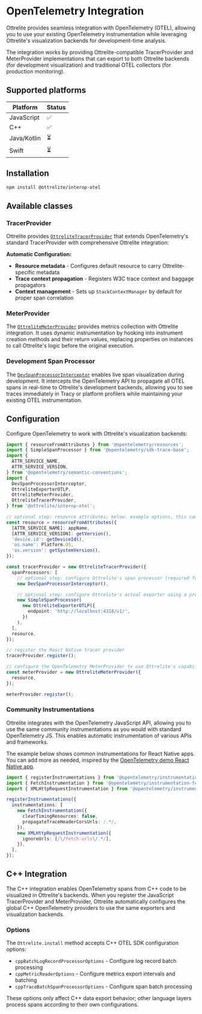 # OpenTelemetry Integration

Ottrelite provides seamless integration with OpenTelemetry (OTEL), allowing you to use your existing OpenTelemetry instrumentation while leveraging Ottrelite's visualization backends for development-time analysis.

The integration works by providing Ottrelite-compatible TracerProvider and MeterProvider implementations that can export to both Ottrelite backends (for development visualization) and traditional OTEL collectors (for production monitoring).

## Supported platforms

| Platform | Status |
| -------- | ------ |
| JavaScript | ✅ |
| C++ | ✅ |
| Java/Kotlin | ⏳ |
| Swift | ⏳ |

## Installation

```bash
npm install @ottrelite/interop-otel
```

## Available classes

### TracerProvider

Ottrelite provides [`OttreliteTracerProvider`](https://github.com/callstackincubator/ottrelite/blob/main/packages/interop-otel/src/otel/OttreliteTracerProvider.ts) that extends OpenTelemetry's standard TracerProvider with comprehensive Ottrelite integration:

**Automatic Configuration:**
- **Resource metadata** - Configures default resource to carry Ottrelite-specific metadata
- **Trace context propagation** - Registers W3C trace context and baggage propagators
- **Context management** - Sets up `StackContextManager` by default for proper span correlation

### MeterProvider

The [`OttreliteMeterProvider`](https://github.com/callstackincubator/ottrelite/blob/main/packages/interop-otel/src/otel/OttreliteMeterProvider.ts) provides metrics collection with Ottrelite integration. It uses dynamic instrumentation by hooking into instrument creation methods and their return values, replacing properties on instances to call Ottrelite's logic before the original execution.

### Development Span Processor

The [`DevSpanProcessorInterceptor`](https://github.com/callstackincubator/ottrelite/blob/main/packages/interop-otel/src/otel/processor/DevSpanProcessorInterceptor.ts) enables live span visualization during development. It intercepts the OpenTelemetry API to propagate all OTEL spans in real-time to Ottrelite's development backends, allowing you to see traces immediately in Tracy or platform profilers while maintaining your existing OTEL instrumentation.

## Configuration

Configure OpenTelemetry to work with Ottrelite's visualization backends:

```typescript
import { resourceFromAttributes } from '@opentelemetry/resources';
import { SimpleSpanProcessor } from '@opentelemetry/sdk-trace-base';
import {
  ATTR_SERVICE_NAME,
  ATTR_SERVICE_VERSION,
} from '@opentelemetry/semantic-conventions';
import {
  DevSpanProcessorInterceptor,
  OttreliteExporterOTLP,
  OttreliteMeterProvider,
  OttreliteTracerProvider,
} from '@ottrelite/interop-otel';

// optional step: resource attributes; below: example options, this can be customized as needed
const resource = resourceFromAttributes({
  [ATTR_SERVICE_NAME]: appName,
  [ATTR_SERVICE_VERSION]: getVersion(),
  'device.id': getDeviceId(),
  'os.name': Platform.OS,
  'os.version': getSystemVersion(),
});

const tracerProvider = new OttreliteTracerProvider({
  spanProcessors: [
    // optional step: configure Ottrelite's span processor (required for live tracing in dev)
    new DevSpanProcessorInterceptor(),

    // optional step: configure Ottrelite's actual exporter using a preferred processor of choice
    new SimpleSpanProcessor(
      new OttreliteExporterOTLP({
        endpoint: 'http://localhost:4318/v1/',
      })
    ),
  ],
  resource,
});

// register the React Native tracer provider
tracerProvider.register();

// configure the OpenTelemetry MeterProvider to use Ottrelite's capabilities
const meterProvider = new OttreliteMeterProvider({
  resource,
});

meterProvider.register();
```

### Community Instrumentations

Ottrelite integrates with the OpenTelemetry JavaScript API, allowing you to use the same community instrumentations as you would with standard OpenTelemetry JS. This enables automatic instrumentation of various APIs and frameworks.

The example below shows common instrumentations for React Native apps. You can add more as needed, inspired by the [OpenTelemetry demo React Native app](https://opentelemetry.io/docs/demo/services/react-native-app/).

```typescript
import { registerInstrumentations } from '@opentelemetry/instrumentation';
import { FetchInstrumentation } from '@opentelemetry/instrumentation-fetch';
import { XMLHttpRequestInstrumentation } from '@opentelemetry/instrumentation-xml-http-request';

registerInstrumentations({
  instrumentations: [
    new FetchInstrumentation({
      clearTimingResources: false,
      propagateTraceHeaderCorsUrls: /.*/,
    }),
    new XMLHttpRequestInstrumentation({
      ignoreUrls: [/\/fetch-urls\/.*/],
    }),
  ],
});
```

## C++ Integration

The C++ integration enables OpenTelemetry spans from C++ code to be visualized in Ottrelite's backends. When you register the JavaScript TracerProvider and MeterProvider, Ottrelite automatically configures the global C++ OpenTelemetry providers to use the same exporters and visualization backends.

### Options

The `Ottrelite.install` method accepts C++ OTEL SDK configuration options:

- `cppBatchLogRecordProcessorOptions` - Configure log record batch processing
- `cppMetricReaderOptions` - Configure metrics export intervals and batching
- `cppTraceBatchSpanProcessorOptions` - Configure span batch processing

These options only affect C++ data export behavior; other language layers process spans according to their own configurations.
